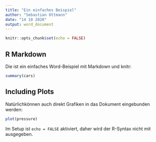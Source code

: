 ```yaml
---
title: "Ein einfaches Beispiel"
author: "Sebastian Ottmann"
date: "14 10 2020"
output: word_document
---
```


```r
knitr::opts_chunk$set(echo = FALSE)
```

## R Markdown

Die ist ein einfaches Word-Beispiel mit Markdown und knitr:

```r
summary(cars)
```

## Including Plots

Natürlichkönnen auch direkt Grafiken in das Dokument eingebunden werden:

```r
plot(pressure)
```

Im Setup ist `echo = FALSE` aktiviert, daher wird der R-Syntax nicht mit ausgegeben.
